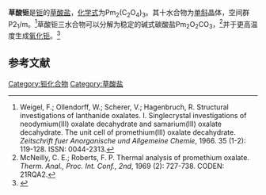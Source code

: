 {{Chembox
| NameEn = promethium(III) oxalate
| ImageFile = promethium oxalate.png
|  ImageSize = 
|  ImageAlt = 
| IUPACName = 
| IUPACNameZh = 
| OtherNames = 
| Section1 = {{Chembox Identifiers
|   CASNo = 10561-77-0
|   CASNo_Ref = {{cascite|correct|CAS}}
|   CASNo_Comment = 无水
|   CASNo2 = 25880-55-1
|   CASNo2_Ref = {{cascite|correct|CAS}}
|   CASNo2_Comment = 三水
|   CASNo3 = 14462-37-4
|   CASNo3_Ref = {{cascite|correct|CAS}}
|   CASNo3_Comment = 十水
|   PubChem = 129763196
|   SMILES =  }}
| Section2 = {{Chembox Properties
|   Formula = Pm<sub>2</sub>(C<sub>2</sub>O<sub>4</sub>)<sub>3</sub>
|   MolarMass = 559.93
|   Appearance = 
|   Density = 
|   MeltingPt = 
|   BoilingPt = 
|   Solubility =  }}
| Section3 = {{Chembox Hazards
|   MainHazards = 
|   FlashPt = 
|   Autoignition =  }}
}}
'''草酸钷'''是[[钷|钷]]的[[草酸盐|草酸盐]]，[[化学式|化学式]]为Pm<sub>2</sub>(C<sub>2</sub>O<sub>4</sub>)<sub>3</sub>。其十水合物为[[单斜晶系|单斜]]晶体，空间群P2<sub>1</sub>/m。<ref>Weigel, F.; Ollendorff, W.; Scherer, V.; Hagenbruch, R. Structural investigations of lanthanide oxalates. I. Singlecrystal investigations of neodymium(III) oxalate decahydrate and samarium(III) oxalate decahydrate. The unit cell of promethium(III) oxalate decahydrate. ''Zeitschrift fuer Anorganische und Allgemeine Chemie'', 1966. 35 (1-2): 119-128. ISSN: 0044-2313.</ref>草酸钷三水合物可以分解为稳定的碱式碳酸盐Pm<sub>2</sub>O<sub>2</sub>CO<sub>3</sub>，<ref>McNeilly, C. E.; Roberts, F. P. Thermal analysis of promethium oxalate. ''Therm. Anal., Proc. Int. Conf., 2nd'', 1969 (2): 727-738. CODEN: 21RQA2.</ref>并于更高温度生成[[氧化钷|氧化钷]]。<ref>{{cite journal|journal=Nature|volume=198|issue=4880|language=en|issn=0028-0836|date=1963-05|pages=580–580|doi=10.1038/198580a0|url=http://www.nature.com/articles/198580a0|title=Promethium Oxide Structure|accessdate=2020-10-08|author=Archie S. Wilson, F. P. Roberts, E. J. Wheelwright}}</ref>

==参考文献==
{{reflist}}

{{钷化合物}}
{{草酸盐}}

[[Category:钷化合物|Category:钷化合物]]
[[Category:草酸盐|Category:草酸盐]]